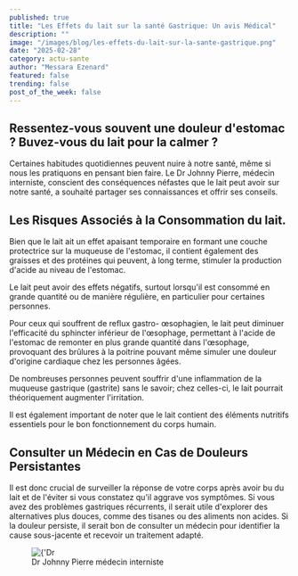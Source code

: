 ```yaml
---
published: true
title: "Les Effets du lait sur la santé Gastrique: Un avis Médical"
description: ""
image: "/images/blog/les-effets-du-lait-sur-la-sante-gastrique.png"
date: "2025-02-28"
category: actu-sante
author: "Messara Ezenard"
featured: false
trending: false
post_of_the_week: false
---
```


## Ressentez-vous souvent une douleur d'estomac ? Buvez-vous du lait pour la calmer ?
Certaines habitudes quotidiennes peuvent nuire à notre santé, même si nous les pratiquons en pensant bien faire. Le Dr Johnny Pierre, médecin interniste, conscient des conséquences néfastes que le lait peut avoir sur notre santé, a souhaité partager ses connaissances et offrir ses conseils.

## Les Risques Associés à la Consommation du lait.
Bien que le lait ait un effet apaisant temporaire en formant une couche protectrice sur la muqueuse de l'estomac, il
contient également des graisses et des protéines qui peuvent, à long terme, stimuler la production d'acide au niveau de l'estomac.

Le lait peut avoir des effets négatifs, surtout lorsqu'il est consommé en grande quantité ou de manière régulière, en particulier pour certaines personnes.

Pour ceux qui souffrent de reflux gastro- œsophagien, le lait peut diminuer l'efficacité du sphincter inférieur de l'œsophage, permettant à l'acide de l'estomac de remonter en plus grande quantité dans l'œsophage, provoquant des brûlures à la poitrine pouvant même simuler une douleur d'origine cardiaque chez les personnes âgées.

De nombreuses personnes peuvent souffrir d'une inflammation de la muqueuse gastrique (gastrite) sans le savoir; chez celles-ci, le lait pourrait théoriquement
augmenter l'irritation.

Il est également important de noter que le lait contient des éléments nutritifs essentiels pour le bon fonctionnement du corps humain.

## Consulter un Médecin en Cas de Douleurs Persistantes

Il est donc crucial de surveiller la réponse de votre corps après avoir bu du lait et de l'éviter si vous constatez qu'il aggrave vos symptômes. Si vous avez des problèmes gastriques récurrents, il serait utile d'explorer des alternatives plus douces, comme des tisanes ou des aliments non acides. Si la
douleur persiste, il serait bon de consulter un médecin pour identifier la cause sous-jacente et recevoir un traitement adapté.

<figure>
    <img src={'/images/blog/les-effets-du-lait-sur-la-sante-gastrique-2.jpeg'} alt={'Dr Johnny Pierre médecin interniste'}/>
    <figcaption>Dr Johnny Pierre médecin interniste</figcaption>
</figure>

